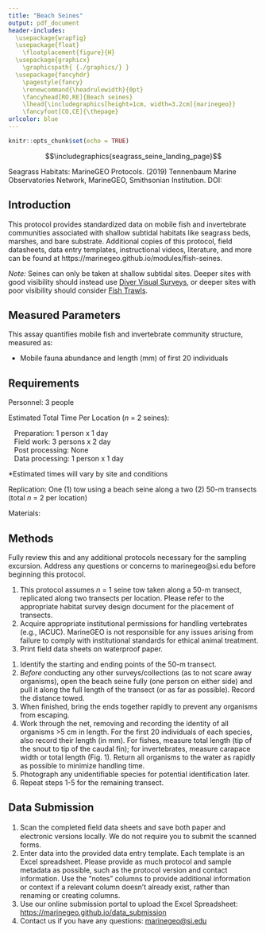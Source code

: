 ```yaml
---
title: "Beach Seines"
output: pdf_document
header-includes:
  \usepackage{wrapfig}
  \usepackage{float}
    \floatplacement{figure}{H}
  \usepackage{graphicx}
    \graphicspath{ {./graphics/} }
  \usepackage{fancyhdr}
    \pagestyle{fancy}
    \renewcommand{\headrulewidth}{0pt}
    \fancyhead[RO,RE]{Beach seines}
    \lhead{\includegraphics[height=1cm, width=3.2cm]{marinegeo}}
    \fancyfoot[CO,CE]{\thepage}
urlcolor: blue
---
```


```r
knitr::opts_chunk$set(echo = TRUE)
```

\noindent\rule{\textwidth}{0.4pt}

$$\includegraphics{seagrass_seine_landing_page}$$


\underline{How to cite this work:} Seagrass Habitats: MarineGEO Protocols. (2019) Tennenbaum Marine Observatories Network, MarineGEO, Smithsonian Institution. DOI:

\vspace*{\fill}
\begin{center}
\includegraphics[height=1.5cm, width=4.8cm]{smithsonian}\\
marinegeo@si.edu
\end{center}

\thispagestyle{empty}
\clearpage
\pagenumbering{arabic}

\noindent\rule{\textwidth}{0.4pt}

## Introduction

This protocol provides standardized data on mobile fish and invertebrate communities associated with shallow subtidal habitats like seagrass beds, marshes, and bare substrate. Additional copies of this protocol, field datasheets, data entry templates, instructional videos, literature, and more can be found at https://marinegeo.github.io/modules/fish-seines.

*Note:* Seines can only be taken at shallow subtidal sites. Deeper sites with good visibility should instead use [Diver Visual Surveys](https://marinegeo.github.io/modules/visual-census), or deeper sites with poor visibility should consider [Fish Trawls](https://marinegeo.github.io/modules/fish-trawls).

\noindent\rule{\textwidth}{0.4pt}

## Measured Parameters

This assay quantifies mobile fish and invertebrate community structure, measured as:

* Mobile fauna abundance and length (mm) of first 20 individuals

\noindent\rule{\textwidth}{0.4pt}

## Requirements

Personnel: 3 people

Estimated Total Time Per Location (*n* = 2 seines):

|    Preparation: 1 person x 1 day
|    Field work: 3 persons x 2 day
|    Post processing: None
|    Data processing: 1 person x 1 day

*Estimated times will vary by site and conditions

Replication: One (1) tow using a beach seine along a two (2) 50-m transects (total *n* = 2 per location)

Materials:

\underline{Survey Design:}

\renewcommand{\labelitemi}{$\square$}
\setlength{\parskip}{0.1em}
\begin{itemize}
  \item 1 50-m metric transect tape
  \item Hand-held GPS unit
  \item 2 PVC marker poles (diameter and length as needed)
\end{itemize}
\vspace{\baselineskip}

\underline{Fieldwork:}

\renewcommand{\labelitemi}{$\square$}
\setlength{\parskip}{0.1em}
\begin{itemize}
  \item 1 beach seine (record dimensions including height, width, and mesh size)
  \item Waterproof paper
  \item Pencil
  \item Clipboard
  \item Ruler (mm)
\end{itemize}
\vspace{\baselineskip}

\noindent\rule{\textwidth}{0.4pt}

\begin{wrapfigure}{r}{0.4\textwidth}
  \begin{center}
    \includegraphics[width=0.4\textwidth]{measurement_examples}
  \end{center}
  \vspace{-20mm}
  \caption{Length measurement for different taxonomic groups that may be caught in the seine.}
\end{wrapfigure}

## Methods

Fully review this and any additional protocols necessary for the sampling excursion. Address any questions or concerns to marinegeo@si.edu before beginning this protocol.
\vspace{\baselineskip}

\underline{Preparation:}

1.	This protocol assumes *n* = 1 seine tow taken along a 50-m transect, replicated along two transects per location. Please refer to the appropriate habitat survey design document for the placement of transects.
2.  Acquire appropriate institutional permissions for handling vertebrates (e.g., IACUC). MarineGEO is not responsible for any issues arising from failure to comply with institutional standards for ethical animal treatment.
2.	Print field data sheets on waterproof paper.
\vspace{\baselineskip}

\underline{Fieldwork:}

1.	Identify the starting and ending points of the 50-m transect.
2.	*Before* conducting any other surveys/collections (as to not scare away organisms), open the beach seine fully (one person on either side) and pull it along the full length of the transect (or as far as possible). Record the distance towed.
3.	When finished, bring the ends together rapidly to prevent any organisms from escaping.
4.	Work through the net, removing and recording the identity of all organisms >5 cm in length. For the first 20 individuals of each species, also record their length (in mm). For fishes, measure total length (tip of the snout to tip of the caudal fin); for invertebrates, measure carapace width or total length (Fig. 1). Return all organisms to the water as rapidly as possible to minimize handling time.
5.	Photograph any unidentifiable species for potential identification later.
6.	Repeat steps 1-5 for the remaining transect.
\vspace{\baselineskip}

\noindent\rule{\textwidth}{0.4pt}

## Data Submission

1. Scan the completed ﬁeld data sheets and save both paper and electronic versions locally. We do not require you to submit the scanned forms.
2. Enter data into the provided data entry template. Each template is an Excel spreadsheet. Please provide as much protocol and sample metadata as possible, such as the protocol version and contact information. Use the “notes” columns to provide additional information or context if a relevant column doesn’t already exist, rather than renaming or creating columns.
3. Use our online submission portal to upload the Excel Spreadsheet: [https://marinegeo.github.io/data_submission](https://marinegeo.github.io/data_submission)
4. Contact us if you have any questions: [marinegeo@si.edu](mailto:marinegeo@si.edu)
